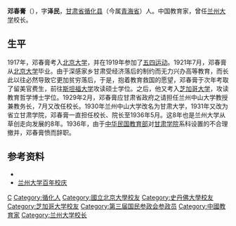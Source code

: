 '''邓春膏'''（{{bd|1900年||1976年}}），字'''泽民'''，[[甘肃省|甘肃省]][[循化县|循化县]]（今属[[青海省|青海省]]）人。中国教育家，曾任[[兰州大学|兰州大学]]校长。

==生平==
1917年，邓春膏考入[[北京大学|北京大学]]，并在1919年参加了[[五四运动|五四运动]]。1921年7月，邓春膏从[[北京大学|北京大学]]毕业。由于深感家乡甘肃受经济落后的制约而无力兴办高等教育，而长此以往必然导致它更加贫穷落后，于是，抱着教育救国的愿望，邓春膏于次年考取了留美官费生，前往[[斯坦福大学|斯坦福大学]]攻读硕士学位。之后，他又考入[[芝加哥大学|芝加哥大学]]，攻读教育哲学博士学位。1929年2月，邓春膏应甘肃省政府之请担任兰州中山大学教授兼教务长，7月又改任校长。1930年兰州中山大学改名为甘肃大学，1931年又改为省立甘肃学院，邓春膏一直担任校长、院长至1936年5月。这8年也是兰州大学从草创走向发展的8年。1936年，由于[[中华民国教育部|中华民国教育部]]对[[甘肃学院|甘肃学院]]系科设置的不合理撤并，邓春膏愤而辞职。

==参考资料==
*{{cite book zh |author=辞海编纂委员会 |title=《辞海》（1999年版） |format=M |edition=1 |location=上海 |publisher=上海辞书出版社 |date=2000 |pages= |id= ISBN 7-5326-0630-9}}
*[https://web.archive.org/web/20141119044927/http://100.lzu.edu.cn/XiaoQing/100LandaLishi/200901/15-414.html 兰州大学百年校庆]

{{start box}}
{{s-edu}}
{{s-before|[[骆力学|骆力学]]}}
{{s-title|兰州大学校长|1929年7月—1936年5月}}
{{s-after|[[田炯锦|田炯锦]]}}
{{end box}}
{{行憲前監察委員}}

{{DEFAULTSORT: Deng, Chun GAO}}
[[Category:邓姓|C]]
[[Category:循化人|Category:循化人]]
[[Category:國立北京大學校友|Category:國立北京大學校友]]
[[Category:史丹佛大學校友|Category:史丹佛大學校友]]
[[Category:芝加哥大学校友|Category:芝加哥大学校友]]
[[Category:第三届国民参政会参政员|Category:第三届国民参政会参政员]]
[[Category:中國教育家|Category:中國教育家]]
[[Category:兰州大学校长|Category:兰州大学校长]]